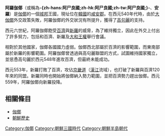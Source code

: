 {{Infobox Korean name
|hangul=아라가야 ''或'' 안라가야
|hanja=阿羅伽倻
|rr=Ara Gaya ''或'' Ana Gaya
|mr=Ara Kaya ''或'' Ana Kaya
}}
{{朝鮮歷史}}
'''阿羅伽倻'''（或稱為'''-{zh-hans:阿尸良國;zh-hk:阿尸良國;zh-tw:阿尸良國;}-'''、'''安羅'''）是[[伽倻|伽倻]]的一個[[城邦|城邦]]王國，現址位在[[韓國|韓國]]的[[咸安郡_(韓國)|咸安郡]]。在西元540年代時，由於[[大伽倻|大伽倻]]外交政策失敗，阿羅伽倻的外交狀況有所提升，獲得了[[高句麗|高句麗]]的支持。

西元六世紀，阿羅伽倻飽受[[百濟|百濟]]與[[新羅|新羅]]的威脅，為了維持獨立，因此在外交上付出了許多努力，包括和百濟、新羅及[[大和王權|大和王權]]舉行會議。

相對於其他國家，伽倻各國國力虛弱。伽倻西北部屬於百濟的影響範圍，而東南部屬於新羅的影響範圍。阿羅伽倻曾透過與高句麗聯盟的方式，試圖維持國家獨立，並慫恿高句麗於西元548年進攻百濟，但最終未能成功。

西元553年，新羅打敗了百濟，攻佔[[京畿道|京畿道]]（[[漢江_(韓國)|漢江]]流域），也打破了新羅與百濟120年來的同盟。新羅同時也開始將伽倻納入勢力範圍，並把百濟勢力趕出伽倻。西元559年，阿羅伽倻向新羅投降。

== 相關條目 ==
* [[伽倻|伽倻]]
* [[朝鮮歷史|朝鮮歷史]]

[[Category:伽倻|Category:伽倻]]
[[Category:朝鮮三國時代|Category:朝鮮三國時代]]
[[Category:朝鮮半島朝代|Category:朝鮮半島朝代]]